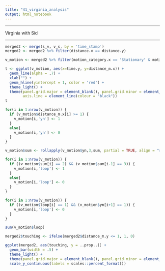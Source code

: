 ```yaml
---
title: "41_virginia_analysis"
output: html_notebook
---
```


-------------------

Virginia with Sid

--------------------

```r
merged2 <- merge(s_v, v_s, by = 'time_stamp')
merged2 <- merged2 %>% filter(distance.x == distance.y)
```

```r
v_motion <- merged2 %>% filter(motion_category.x == 'Stationary' & motion_category.y == 'Motion')
```

```r
t <- ggplot(v_motion, aes(x=time.y, y=distance_m.x)) +
  geom_line(alpha = .7) + 
  xlab("") +
  geom_hline(yintercept = 1, color = 'red') +
  theme_light() +
  theme(panel.grid.major = element_blank(), panel.grid.minor = element_blank(), panel.border = element_blank(), 
        axis.line = element_line(colour = "black"))
t
```

```r
for(i in 1:nrow(v_motion)) {
  if (v_motion$distance_m.x[i] >= 1) {
    v_motion[i,'yn'] <- 1
  }
  else{
    v_motion[i,'yn'] <- 0 
  }
}
```

```r
v_motion$sum <- rollapply(v_motion$yn,3,sum, partial = TRUE, align = "right")
```

```r

for(i in 1:nrow(v_motion)) {
  if ((v_motion$sum[i] == 2) && (v_motion$sum[i-1] == 3)) {
    v_motion[i,'loop'] <- 1
  }
  else{
    v_motion[i,'loop'] <- 0 
  }
}

for(i in 1:nrow(v_motion)) {
  if ((v_motion$loop[i] == 1) && (v_motion$yn[i+1] == 1)) {
    v_motion[i,'loop'] <- 0
  }
}
```

```r
sum(v_motion$loop)
```


```r
merged2$touching <- ifelse(merged2$distance_m.y <= 1, 1, 0)
```


```r
ggplot(merged2, aes(touching, y = ..prop..)) +
  geom_bar(width = .5) +
  theme_light() +
  theme(panel.grid.major = element_blank(), panel.grid.minor = element_blank()) +
  scale_y_continuous(labels = scales::percent_format())
```




